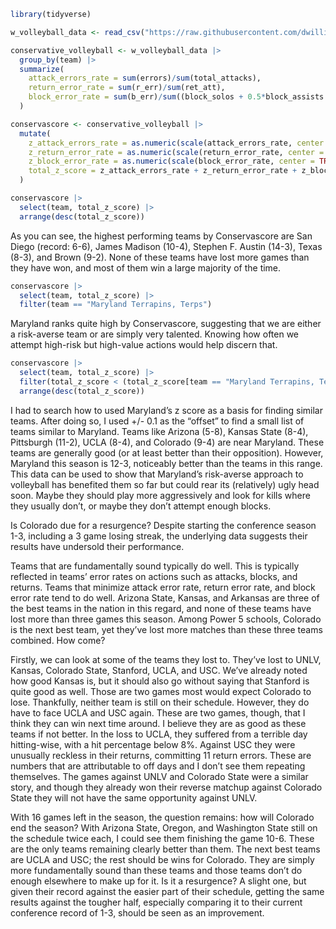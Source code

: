 ```r
library(tidyverse)
```


```r
w_volleyball_data <- read_csv("https://raw.githubusercontent.com/dwillis/NCAAWomensVolleyballData/main/data/ncaa_womens_volleyball_matchstats_2023.csv")
```


```r
conservative_volleyball <- w_volleyball_data |>
  group_by(team) |>
  summarize(
    attack_errors_rate = sum(errors)/sum(total_attacks),
    return_error_rate = sum(r_err)/sum(ret_att),
    block_error_rate = sum(b_err)/sum((block_solos + 0.5*block_assists + b_err))
  )
```



```r
conservascore <- conservative_volleyball |>
  mutate(
    z_attack_errors_rate = as.numeric(scale(attack_errors_rate, center = TRUE, scale = TRUE)) * -1,
    z_return_error_rate = as.numeric(scale(return_error_rate, center = TRUE, scale = TRUE)) * -1,
    z_block_error_rate = as.numeric(scale(block_error_rate, center = TRUE, scale = TRUE)) * -1,
    total_z_score = z_attack_errors_rate + z_return_error_rate + z_block_error_rate
  )
```


```r
conservascore |>
  select(team, total_z_score) |>
  arrange(desc(total_z_score))
```


As you can see, the highest performing teams by Conservascore are San Diego (record: 6-6), James Madison (10-4), Stephen F. Austin (14-3), Texas (8-3), and Brown (9-2). None of these teams have lost more games than they have won, and most of them win a large majority of the time.


```r
conservascore |>
  select(team, total_z_score) |>
  filter(team == "Maryland Terrapins, Terps")
```


Maryland ranks quite high by Conservascore, suggesting that we are either a risk-averse team or are simply very talented. Knowing how often we attempt high-risk but high-value actions would help discern that.


```r
conservascore |>
  select(team, total_z_score) |>
  filter(total_z_score < (total_z_score[team == "Maryland Terrapins, Terps"] + .1), total_z_score > (total_z_score[team == "Maryland Terrapins, Terps"] - .1)) |>
  arrange(desc(total_z_score))
```


I had to search how to used Maryland's z score as a basis for finding similar teams. After doing so, I used +/- 0.1 as the "offset" to find a small list of teams similar to Maryland. Teams like Arizona (5-8), Kansas State (8-4), Pittsburgh (11-2), UCLA (8-4), and Colorado (9-4) are near Maryland. These teams are generally good (or at least better than their opposition). However, Maryland this season is 12-3, noticeably better than the teams in this range. This data can be used to show that Maryland's risk-averse approach to volleyball has benefited them so far but could rear its (relatively) ugly head soon. Maybe they should play more aggressively and look for kills where they usually don't, or maybe they don't attempt enough blocks.




Is Colorado due for a resurgence? Despite starting the conference season 1-3, including a 3 game losing streak, the underlying data suggests their results have undersold their performance.

Teams that are fundamentally sound typically do well. This is typically reflected in teams' error rates on actions such as attacks, blocks, and returns. Teams that minimize attack error rate, return error rate, and block error rate tend to do well. Arizona State, Kansas, and Arkansas are three of the best teams in the nation in this regard, and none of these teams have lost more than three games this season. Among Power 5 schools, Colorado is the next best team, yet they've lost more matches than these three teams combined. How come?

Firstly, we can look at some of the teams they lost to. They've lost to UNLV, Kansas, Colorado State, Stanford, UCLA, and USC. We've already noted how good Kansas is, but it should also go without saying that Stanford is quite good as well. Those are two games most would expect Colorado to lose. Thankfully, neither team is still on their schedule. However, they do have to face UCLA and USC again. These are two games, though, that I think they can win next time around. I believe they are as good as these teams if not better. In the loss to UCLA, they suffered from a terrible day hitting-wise, with a hit percentage below 8%. Against USC they were unusually reckless in their returns, committing 11 return errors. These are numbers that are attributable to off days and I don't see them repeating themselves. The games against UNLV and Colorado State were a similar story, and though they already won their reverse matchup against Colorado State they will not have the same opportunity against UNLV.

With 16 games left in the season, the question remains: how will Colorado end the season? With Arizona State, Oregon, and Washington State still on the schedule twice each, I could see them finishing the game 10-6. These are the only teams remaining clearly better than them. The next best teams are UCLA and USC; the rest should be wins for Colorado. They are simply more fundamentally sound than these teams and those teams don't do enough elsewhere to make up for it. Is it a resurgence? A slight one, but given their record against the easier part of their schedule, getting the same results against the tougher half, especially comparing it to their current conference record of 1-3, should be seen as an improvement.